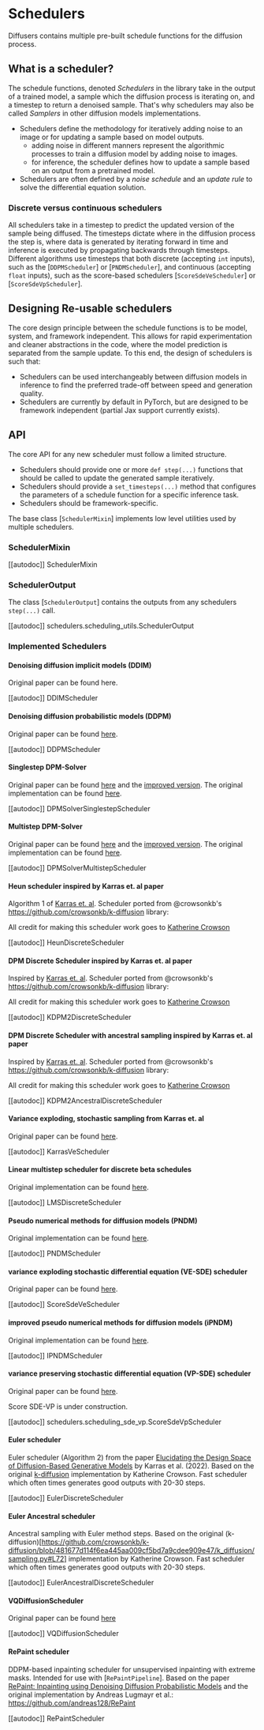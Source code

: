 <!--Copyright 2022 The HuggingFace Team. All rights reserved.

Licensed under the Apache License, Version 2.0 (the "License"); you may not use this file except in compliance with
the License. You may obtain a copy of the License at

http://www.apache.org/licenses/LICENSE-2.0

Unless required by applicable law or agreed to in writing, software distributed under the License is distributed on
an "AS IS" BASIS, WITHOUT WARRANTIES OR CONDITIONS OF ANY KIND, either express or implied. See the License for the
specific language governing permissions and limitations under the License.
-->

# Schedulers

Diffusers contains multiple pre-built schedule functions for the diffusion process.

## What is a scheduler?

The schedule functions, denoted *Schedulers* in the library take in the output of a trained model, a sample which the diffusion process is iterating on, and a timestep to return a denoised sample. That's why schedulers may also be called *Samplers* in other diffusion models implementations.

- Schedulers define the methodology for iteratively adding noise to an image or for updating a sample based on model outputs.
    - adding noise in different manners represent the algorithmic processes to train a diffusion model by adding noise to images.
    - for inference, the scheduler defines how to update a sample based on an output from a pretrained model.
- Schedulers are often defined by a *noise schedule* and an *update rule* to solve the differential equation solution.

### Discrete versus continuous schedulers

All schedulers take in a timestep to predict the updated version of the sample being diffused.
The timesteps dictate where in the diffusion process the step is, where data is generated by iterating forward in time and inference is executed by propagating backwards through timesteps.
Different algorithms use timesteps that both discrete (accepting `int` inputs), such as the [`DDPMScheduler`] or [`PNDMScheduler`], and continuous (accepting `float` inputs), such as the score-based schedulers [`ScoreSdeVeScheduler`] or [`ScoreSdeVpScheduler`].

## Designing Re-usable schedulers

The core design principle between the schedule functions is to be model, system, and framework independent.
This allows for rapid experimentation and cleaner abstractions in the code, where the model prediction is separated from the sample update.
To this end, the design of schedulers is such that:

- Schedulers can be used interchangeably between diffusion models in inference to find the preferred trade-off between speed and generation quality.
- Schedulers are currently by default in PyTorch, but are designed to be framework independent (partial Jax support currently exists).


## API

The core API for any new scheduler must follow a limited structure.
- Schedulers should provide one or more `def step(...)` functions that should be called to update the generated sample iteratively.
- Schedulers should provide a `set_timesteps(...)` method that configures the parameters of a schedule function for a specific inference task.
- Schedulers should be framework-specific.

The base class [`SchedulerMixin`] implements low level utilities used by multiple schedulers.

### SchedulerMixin
[[autodoc]] SchedulerMixin

### SchedulerOutput
The class [`SchedulerOutput`] contains the outputs from any schedulers `step(...)` call.

[[autodoc]] schedulers.scheduling_utils.SchedulerOutput

### Implemented Schedulers

#### Denoising diffusion implicit models (DDIM)

Original paper can be found here.

[[autodoc]] DDIMScheduler

#### Denoising diffusion probabilistic models (DDPM)

Original paper can be found [here](https://arxiv.org/abs/2010.02502).

[[autodoc]] DDPMScheduler

#### Singlestep DPM-Solver

Original paper can be found [here](https://arxiv.org/abs/2206.00927) and the [improved version](https://arxiv.org/abs/2211.01095). The original implementation can be found [here](https://github.com/LuChengTHU/dpm-solver).

[[autodoc]] DPMSolverSinglestepScheduler

#### Multistep DPM-Solver

Original paper can be found [here](https://arxiv.org/abs/2206.00927) and the [improved version](https://arxiv.org/abs/2211.01095). The original implementation can be found [here](https://github.com/LuChengTHU/dpm-solver).

[[autodoc]] DPMSolverMultistepScheduler

#### Heun scheduler inspired by Karras et. al paper

Algorithm 1 of [Karras et. al](https://arxiv.org/abs/2206.00364).
Scheduler ported from @crowsonkb's https://github.com/crowsonkb/k-diffusion library:

All credit for making this scheduler work goes to [Katherine Crowson](https://github.com/crowsonkb/)

[[autodoc]] HeunDiscreteScheduler

#### DPM Discrete Scheduler inspired by Karras et. al paper

Inspired by [Karras et. al](https://arxiv.org/abs/2206.00364).
Scheduler ported from @crowsonkb's https://github.com/crowsonkb/k-diffusion library:

All credit for making this scheduler work goes to [Katherine Crowson](https://github.com/crowsonkb/)

[[autodoc]] KDPM2DiscreteScheduler

#### DPM Discrete Scheduler with ancestral sampling inspired by Karras et. al paper

Inspired by [Karras et. al](https://arxiv.org/abs/2206.00364).
Scheduler ported from @crowsonkb's https://github.com/crowsonkb/k-diffusion library:

All credit for making this scheduler work goes to [Katherine Crowson](https://github.com/crowsonkb/)

[[autodoc]] KDPM2AncestralDiscreteScheduler

#### Variance exploding, stochastic sampling from Karras et. al

Original paper can be found [here](https://arxiv.org/abs/2006.11239).

[[autodoc]] KarrasVeScheduler

#### Linear multistep scheduler for discrete beta schedules

Original implementation can be found [here](https://arxiv.org/abs/2206.00364).

[[autodoc]] LMSDiscreteScheduler

#### Pseudo numerical methods for diffusion models (PNDM)

Original implementation can be found [here](https://github.com/crowsonkb/k-diffusion/blob/481677d114f6ea445aa009cf5bd7a9cdee909e47/k_diffusion/sampling.py#L181).

[[autodoc]] PNDMScheduler

#### variance exploding stochastic differential equation (VE-SDE) scheduler

Original paper can be found [here](https://arxiv.org/abs/2011.13456).

[[autodoc]] ScoreSdeVeScheduler

#### improved pseudo numerical methods for diffusion models (iPNDM)

Original implementation can be found [here](https://github.com/crowsonkb/v-diffusion-pytorch/blob/987f8985e38208345c1959b0ea767a625831cc9b/diffusion/sampling.py#L296).

[[autodoc]] IPNDMScheduler

#### variance preserving stochastic differential equation (VP-SDE) scheduler

Original paper can be found [here](https://arxiv.org/abs/2011.13456).

<Tip warning={true}>

Score SDE-VP is under construction.

</Tip>

[[autodoc]] schedulers.scheduling_sde_vp.ScoreSdeVpScheduler

#### Euler scheduler

Euler scheduler (Algorithm 2) from the paper [Elucidating the Design Space of Diffusion-Based Generative Models](https://arxiv.org/abs/2206.00364) by Karras et al. (2022). Based on the original [k-diffusion](https://github.com/crowsonkb/k-diffusion/blob/481677d114f6ea445aa009cf5bd7a9cdee909e47/k_diffusion/sampling.py#L51) implementation by Katherine Crowson.
Fast scheduler which often times generates good outputs with 20-30 steps.

[[autodoc]] EulerDiscreteScheduler


#### Euler Ancestral scheduler

Ancestral sampling with Euler method steps. Based on the original (k-diffusion)[https://github.com/crowsonkb/k-diffusion/blob/481677d114f6ea445aa009cf5bd7a9cdee909e47/k_diffusion/sampling.py#L72] implementation by Katherine Crowson.
Fast scheduler which often times generates good outputs with 20-30 steps.

[[autodoc]] EulerAncestralDiscreteScheduler


#### VQDiffusionScheduler

Original paper can be found [here](https://arxiv.org/abs/2111.14822)

[[autodoc]] VQDiffusionScheduler

#### RePaint scheduler

DDPM-based inpainting scheduler for unsupervised inpainting with extreme masks. 
Intended for use with [`RePaintPipeline`].
Based on the paper [RePaint: Inpainting using Denoising Diffusion Probabilistic Models](https://arxiv.org/abs/2201.09865) 
and the original implementation by Andreas Lugmayr et al.: https://github.com/andreas128/RePaint

[[autodoc]] RePaintScheduler
